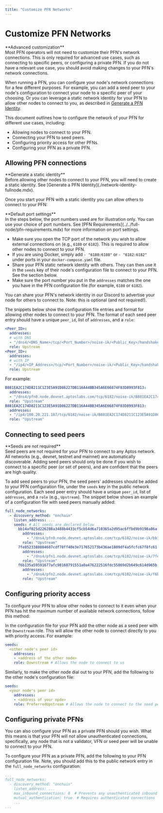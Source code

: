 ```yaml
---
title: "Customize PFN Networks"
---
```



# Customize PFN Networks

<Callout type="warning">
**Advanced customization**<br />
Most PFN operators will not need to customize their PFN's network connections. This is only required
for advanced use cases, such as connecting to specific peers, or configuring a private PFN. If you do
not have a relevant use case, you should avoid making changes to your PFN's network connections.
</Callout>

When running a PFN, you can configure your node's network connections for a few different purposes.
For example, you can add a seed peer to your node's configuration to connect your node to a specific
peer of your choosing. Or you can leverage a static network identity for your PFN to allow other nodes
to connect to you, as described in [Generate a PFN Identity](./network-identity-fullnode.md).

This document outlines how to configure the network of your PFN for different use cases, including:

- Allowing nodes to connect to your PFN.
- Connecting your PFN to seed peers.
- Configuring priority access for other PFNs.
- Configuring your PFN as a private PFN.

## Allowing PFN connections

<Callout type="info">
**Generate a static identity**<br />
Before allowing other nodes to connect to your PFN, you will need to create a static identity. See [Generate a PFN Identity](./network-identity-fullnode.mdx).
</Callout>

Once you start your PFN with a static identity you can allow others to connect to your PFN:

<Callout type="info">
**Default port settings**<br />
In the steps below, the port numbers used are for illustration only. You can use your choice of port numbers.
See [PFN Requirements](../../full-node/pfn-requirements.mdx) for more information on port settings.
</Callout>

- Make sure you open the TCP port of the network you wish to allow external connections on (e.g., `6180` or `6182`).
  This is required to allow other nodes to connect to your PFN.
- If you are using Docker, simply add `- "6180:6180"` or `- "6182:6182"` under ports in your `docker-compose.yaml` file.
- Share your PFN static network identity with others. They can then use it in the `seeds` key of their node's
  configuration file to connect to your PFN. See the section below.
- Make sure the port number you put in the `addresses` matches the one you have in the PFN configuration file
  (for example, `6180` or `6182`).

<Callout type="info">
You can share your PFN's network identity in our Discord to advertise your node for others to connect to. Note:
this is optional (and not required!).
</Callout>

The snippets below show the configuration file entries and format for allowing other nodes to connect to your PFN.
The format of each seed peer entry should have a unique `peer_id`, list of `addresses`, and a `role`:

```yaml filename="docker-compose.yaml"
<Peer_ID>:
  addresses:
  # with DNS
  - "/dns4/<DNS_Name>/tcp/<Port_Number>/noise-ik/<Public_Key>/handshake/0"
  role: Upstream
<Peer_ID>:
  addresses:
  # with IP
  - "/ip4/<IP_Address>/tcp/<Port_Number>/noise-ik/<Public_Key>/handshake/0"
  role: Upstream
```

For example:

```yaml filename="docker-compose.yaml"
B881EA2C174D8211C123E5A91D86227DB116A44BB345A6E66874F83D8993F813:
  addresses:
  - "/dns4/pfn0.node.devnet.aptoslabs.com/tcp/6182/noise-ik/B881EA2C174D8211C123E5A91D86227DB116A44BB345A6E66874F83D8993F813/handshake/0"
  role: "Upstream"
B881EA2C174D8211C123E5A91D86227DB116A44BB345A6E66874F83D8993F813:
  addresses:
  - "/ip4/100.20.221.187/tcp/6182/noise-ik/B881EA2C174D8211C123E5A91D86227DB116A44BB345A6E66874F83D8993F813/handshake/0"
  role: "Upstream"
```

## Connecting to seed peers

<Callout type="warning">
**Seeds are not required**<br />
Seed peers are not required for your PFN to connect to any Aptos network. All networks (e.g., devnet, testnet
and mainnet) are automatically discoverable. Adding seed peers should only be done if you wish to
connect to a specific peer (or set of peers), and are confident that the peers are high quality.
</Callout>

To add seed peers to your PFN, the seed peers' addresses should be added to your PFN configuration file, under
the `seeds` key in the public network configuration. Each seed peer entry should have a unique `peer_id`, list of
`addresses`, and a `role` (e.g., `Upstream`). The snippet below shows an example
of a configuration file with seed peers manually added:

```yaml
full_node_networks:
  - discovery_method: "onchain"
    listen_address: ...
    seeds: # All seeds are declared below
      bb14af025d226288a3488b4433cf5cb54d6a710365a2d95ac6ffbd9b9198a86a:
        addresses:
          - "/dns4/pfn0.node.devnet.aptoslabs.com/tcp/6182/noise-ik/bb14af025d226288a3488b4433cf5cb54d6a710365a2d95ac6ffbd9b9198a86a/handshake/0"
        role: "Upstream"
      7fe8523388084607cdf78ff40e3e717652173b436ae1809df4a5fcfc67f8fc61:
        addresses:
          - "/dns4/pfn1.node.devnet.aptoslabs.com/tcp/6182/noise-ik/7fe8523388084607cdf78ff40e3e717652173b436ae1809df4a5fcfc67f8fc61/handshake/0"
        role: "Upstream"
      f6b135a59591677afc98168791551a0a476222516fdc55869d2b649c614d965b:
        addresses:
          - "/dns4/pfn2.node.devnet.aptoslabs.com/tcp/6182/noise-ik/f6b135a59591677afc98168791551a0a476222516fdc55869d2b649c614d965b/handshake/0"
        role: "Upstream"
```

## Configuring priority access

To configure your PFN to allow other nodes to connect to it even when your PFN has hit the maximum number
of available network connections, follow this method:

In the configuration file for your PFN add the other node as a seed peer with the `Downstream` role.
This will allow the other node to connect directly to you with priority access. For example:

```yaml
seeds:
  <other node's peer id>
    addresses:
    - <address of the other node>
    role: Downstream # Allows the node to connect to us
```

Similarly, to make the other node dial out to your PFN, add the following to the other node's configuration file:

```yaml
seeds:
  <your node's peer id>
    addresses:
    - <address of your npde>
    role: PreferredUpstream # Allows the node to connect to the seed peer
```

## Configuring private PFNs

You can also configure your PFN as a private PFN should you wish. What this means is that your PFN will
not allow unauthenticated connections, specifically, any node that is not a validator, VFN or seed peer
will be unable to connect to your PFN.

To configure your PFN as a private PFN, add the following to your PFN configuration file. Note, you
should add this to the public network entry in the `full_node_networks` configuration:

```yaml
...
full_node_networks:
  - discovery_method: "onchain"
    listen_address: ...
    max_inbound_connections: 0  # Prevents any unauthenticated inbound connections
    mutual_authentication: true  # Requires authenticated connections
    ...
...
```
